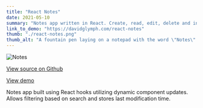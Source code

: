 ```yaml
---
title: "React Notes"
date: 2021-05-10
summary: "Notes app written in React. Create, read, edit, delete and instantly search notes"
link_to_demo: "https://davidglymph.com/react-notes"
thumb: "./react-notes.png"
thumb_alt: "A fountain pen laying on a notepad with the word \"Notes\" written on it"
---
```


![Notes](react-notes.png)

[View source on Github](https://github.com/Woozl/react-notes)

[View demo](https://davidglymph.com/react-notes)

Notes app built using React hooks utilizing dynamic component updates. Allows filtering based on search and stores last modification time.